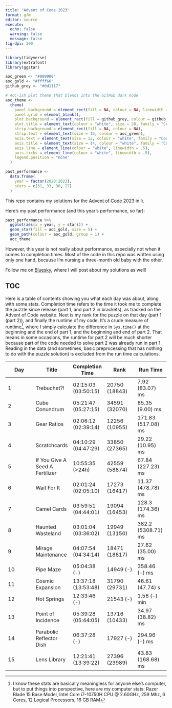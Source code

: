 ```yaml
---
title: "Advent of Code 2023"
format: gfm
editor: source
execute:
  echo: false
  warning: false
  message: false
fig-dpi: 300
---
```


```r
library(tidyverse)
library(extrafont)
library(ggstar)

aoc_green <- "#009900"
aoc_gold <- "#ffff66"
github_grey <- "#0d1117"

# AoC-ish plot theme that blends into the GitHub dark mode
aoc_theme <- 
  theme(
    panel.background = element_rect(fill = NA, colour = NA, linewidth = 1),
    panel.grid = element_blank(),
    plot.background = element_rect(fill = github_grey, colour = github_grey),
    plot.title = element_text(colour = "white", size = 20, family = "Consolas"),
    strip.background = element_rect(fill = NA, colour = NA),
    strip.text = element_text(size = 16, colour = aoc_green),
    axis.text = element_text(size = 12, colour = "white", family = "Consolas"),
    axis.title = element_text(size = 14, colour = "white", family = "Consolas"),
    axis.line = element_line(colour = "white", linewidth = .5),
    axis.ticks = element_line(colour = "white", linewidth = .5),
    legend.position = "none"
  )

past_performance <- 
  data.frame(
    year = factor(2020:2023),
    stars = c(31, 33, 30, 27)
  )
```

This repo contains my solutions for the [Advent of Code](https://adventofcode.com/) 2023 in `R`.

Here's my past performance (and this year's performance, so far):

```r
past_performance %>% 
  ggplot(aes(x = year, y = stars)) +
  geom_star(fill = aoc_gold, size = 5) +
  geom_path(colour = aoc_gold, group = 1) +
  aoc_theme
```

However, this year is not really about performance, especially not when it comes to completion times. 
Most of the code in this repo was written using only one hand, because I'm nursing a three-month old baby with the other.

Follow me on [Bluesky](https://bsky.app/profile/juli-nagel.bsky.social), where I will post about my solutions as well!

## TOC

Here is a table of contents showing you what each day was about, along with some stats.
Completion time refers to the time it took me to complete the puzzle since release (part 1, and part 2 in brackets), as tracked on the Advent of Code website.
Next is my rank for the puzzle on that day (part 1 (part 2)), and finally the runtime of my code.
It's a crude measure of runtime[^1], where I simply calculate the difference in `Sys.time()` at the beginning and the end of part 1, and the beginning and end of part 2. 
That means in some occasions, the runtime for part 2 will be much shorter because part of the code needed to solve part 2 was already run in part 1. 
Reading in the data (and sometimes, basic preprocessing that has nothing to do with the puzzle solution) is excluded from the run time calculations.

[^1]: I know these stats are basically meaningless for anyone else's computer, but to put things into perspective, here are my computer stats: Razer Blade 15 Base Model, Intel Core i7-10750H CPU \@ 2.60GHz, 259 Mhz, 6 Cores, 12 Logical Processors, 16 GB RAM

| Day | Title                   | Completion Time     | Rank          | Run Time            |
|---------------|---------------|---------------|---------------|---------------|
| 1   | Trebuchet?!        | 02:15:03 (03:50:15) | 20750 (18843)   | 7.92 (83.07) ms     |
| 2   | Cube Conundrum        | 05:21:47 (05:27:15) | 34591 (32070)   | 85.35 (9.00) ms     |
| 3   | Gear Ratios        | 02:06:12 (02:39:14) | 12256 (10955)   | 171.83 (517.08) ms     |
| 4   | Scratchcards        | 04:10:29 (04:47:29) | 33850 (27365)   | 29.22 (10.95) ms     |
| 5   | If You Give A Seed A Fertilizer        | 10:55:35 (>24h) | 42559 (58874)   | 67.84 (227.23) ms     |
| 6   | Wait For It        | 02:01:24 (02:05:10) | 17273 (16417)   | 11.37 (478.78) ms     |
| 7   | Camel Cards        | 03:59:51 (04:44:01) | 19094 (16453)   | 128.3 (174.36) ms     |
| 8   | Haunted Wasteland        | 03:01:04 (03:36:02) | 19949 (13150)   | 382.2 (5308.71) ms     |
| 9   | Mirage Maintenance        | 04:07:54 (04:34:14) | 18471 (18817)   | 27.62 (35.00) ms     |
| 10   | Pipe Maze        | 05:04:38 (-) | 14949 (-)   | 358.46 (-) ms     |
| 11   | Cosmic Expansion        | 13:37:18 (13:53:48) | 31790 (29731)   | 46.61 (47.74) s     |
| 12   | Hot Springs        | 12:33:46 (-) | 21543 (-)   | 1.56 (-) min     |
| 13   | Point of Incidence        | 05:39:28 (05:44:05) | 13716 (10433)   | 34.97 (38.82) ms     |
| 14   | Parabolic Reflector Dish        | 06:37:28 (-) | 17927 (-)   | 294.96 (-) ms     |
| 15   | Lens Library        | 12:21:41 (13:39:22) | 27396 (23989)   | 43.83 (168.68) ms     |

